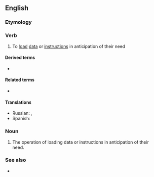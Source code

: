 ==English==

===Etymology===
{{prefix|pre|fetch|lang=en}}

===Verb===
{{en-verb|prefetches|prefetching|prefetched}}

# {{lb|en|computing}} To [[load]] [[data]] or [[instruction]]s in anticipation of their need

====Derived terms====
* {{l|en|prefetcher}}

====Related terms====
* {{l|en|fetch}}

====Translations====
{{trans-top|(computing) To load data or instructions in anticipation of their need}}
* Russian: {{t+|ru|подгрузить|pf}}, {{t+|ru|подгружать|impf}}
* Spanish: {{t|es|prelectura}}
{{trans-mid}}
{{trans-bottom}}

===Noun===
{{en-noun|es}}

# The operation of loading data or instructions in anticipation of their need.

===See also===
* {{l|en|cache}}